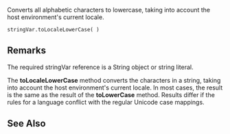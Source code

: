 Converts all alphabetic characters to lowercase, taking into account the host environment's current locale.

 stringVar.toLocaleLowerCase( )

==Remarks==
The required stringVar reference is a String object or string literal.

The '''toLocaleLowerCase''' method converts the characters in a string, taking into account the host environment's current locale. In most cases, the result is the same as the result of the '''toLowerCase''' method. Results differ if the rules for a language conflict with the regular Unicode case mappings.


==See Also==

              

              
